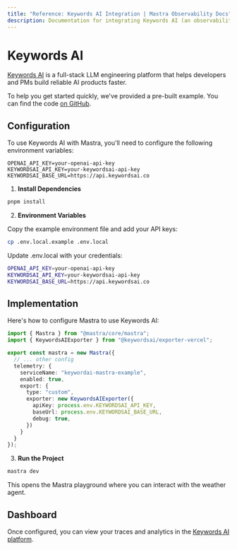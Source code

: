 ```yaml
---
title: "Reference: Keywords AI Integration | Mastra Observability Docs"
description: Documentation for integrating Keywords AI (an observability platform for LLM applications) with Mastra.
---
```


# Keywords AI

[Keywords AI](https://docs.keywordsai.co/get-started/overview) is a full-stack LLM engineering platform that helps developers and PMs build reliable AI products faster.

To help you get started quickly, we've provided a pre-built example. You can find the code [on GitHub](https://github.com/Keywords-AI/keywordsai-example-projects/tree/main/mastra-ai-weather-agent).

## Configuration

To use Keywords AI with Mastra, you'll need to configure the following environment variables:

```env
OPENAI_API_KEY=your-openai-api-key
KEYWORDSAI_API_KEY=your-keywordsai-api-key
KEYWORDSAI_BASE_URL=https://api.keywordsai.co
```

1. **Install Dependencies**

```bash copy
pnpm install
```

2. **Environment Variables**

Copy the example environment file and add your API keys:

```bash copy
cp .env.local.example .env.local
```

Update .env.local with your credentials:

```bash .env.local copy
OPENAI_API_KEY=your-openai-api-key
KEYWORDSAI_API_KEY=your-keywordsai-api-key
KEYWORDSAI_BASE_URL=https://api.keywordsai.co
```

## Implementation

Here's how to configure Mastra to use Keywords AI:

```typescript filename="src/mastra/index.ts" showLineNumbers copy
import { Mastra } from "@mastra/core/mastra";
import { KeywordsAIExporter } from "@keywordsai/exporter-vercel";

export const mastra = new Mastra({
  // ... other config
  telemetry: {
    serviceName: "keywordai-mastra-example",
    enabled: true,
    export: {
      type: "custom",
      exporter: new KeywordsAIExporter({
        apiKey: process.env.KEYWORDSAI_API_KEY,
        baseUrl: process.env.KEYWORDSAI_BASE_URL,
        debug: true,
      })
    }
  }
});
```

3. **Run the Project**

```bash copy
mastra dev
```

This opens the Mastra playground where you can interact with the weather agent.

## Dashboard

Once configured, you can view your traces and analytics in the [Keywords AI platform](https://platform.keywordsai.co/platform/traces).
